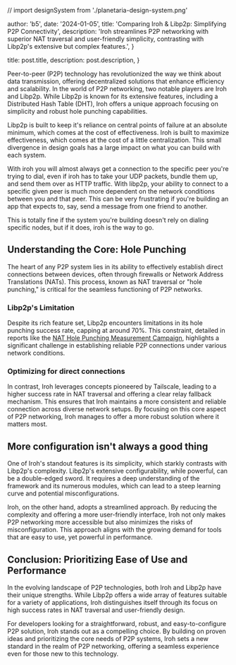 // import designSystem from './planetaria-design-system.png'

  author: 'b5',
  date: '2024-01-05',
  title: 'Comparing Iroh & Libp2p: Simplifying P2P Connectivity',
  description:
    'Iroh streamlines P2P networking with superior NAT traversal and user-friendly simplicity, contrasting with Libp2p\'s extensive but complex features.',
}

  title: post.title,
  description: post.description,
}


Peer-to-peer (P2P) technology has revolutionized the way we think about data transmission, offering decentralized solutions that enhance efficiency and scalability. In the world of P2P networking, two notable players are Iroh and Libp2p. While Libp2p is known for its extensive features, including a Distributed Hash Table (DHT), Iroh offers a unique approach focusing on simplicity and robust hole punching capabilities.

Libp2p is built to keep it's reliance on central points of failure at an absolute minimum, which comes at the cost of effectiveness. Iroh is built to maximize effectiveness, which comes at the cost of a little centralization. This small divergence in design goals has a large impact on what you can build with each system.

With iroh you will almost always get a connection to the specific peer you're trying to dial, even if iroh has to take your UDP packets, bundle them up, and send them over as HTTP traffic. With libp2p, your ability to connect to a specific given peer is much more dependent on the network conditions between you and that peer. This can be very frustrating if you're building an app that expects to, say, send a message from one friend to another.


This is totally fine if the system you're building doesn't rely on dialing specific nodes, but if it does, iroh is the way to go.

## Understanding the Core: Hole Punching

The heart of any P2P system lies in its ability to effectively establish direct connections between devices, often through firewalls or Network Address Translations (NATs). This process, known as NAT traversal or "hole punching," is critical for the seamless functioning of P2P networks.

### Libp2p's Limitation

Despite its rich feature set, Libp2p encounters limitations in its hole punching success rate, capping at around 70%. This constraint, detailed in reports like the [NAT Hole Punching Measurement Campaign](https://pl-strflt.notion.site/Final-Report-NAT-Hole-Punching-Measurement-Campaign-draft-94366124f4e34b29bf55fb860a3d8c72), highlights a significant challenge in establishing reliable P2P connections under various network conditions.

### Optimizing for direct connections

In contrast, Iroh leverages concepts pioneered by Tailscale, leading to a higher success rate in NAT traversal and offering a clear relay fallback mechanism. This ensures that Iroh maintains a more consistent and reliable connection across diverse network setups. By focusing on this core aspect of P2P networking, Iroh manages to offer a more robust solution where it matters most.

## More configuration isn't always a good thing

One of Iroh's standout features is its simplicity, which starkly contrasts with Libp2p's complexity. Libp2p's extensive configurability, while powerful, can be a double-edged sword. It requires a deep understanding of the framework and its numerous modules, which can lead to a steep learning curve and potential misconfigurations.

Iroh, on the other hand, adopts a streamlined approach. By reducing the complexity and offering a more user-friendly interface, Iroh not only makes P2P networking more accessible but also minimizes the risks of misconfiguration. This approach aligns with the growing demand for tools that are easy to use, yet powerful in performance.

## Conclusion: Prioritizing Ease of Use and Performance

In the evolving landscape of P2P technologies, both Iroh and Libp2p have their unique strengths. While Libp2p offers a wide array of features suitable for a variety of applications, Iroh distinguishes itself through its focus on high success rates in NAT traversal and user-friendly design.

For developers looking for a straightforward, robust, and easy-to-configure P2P solution, Iroh stands out as a compelling choice. By building on proven ideas and prioritizing the core needs of P2P systems, Iroh sets a new standard in the realm of P2P networking, offering a seamless experience even for those new to this technology.